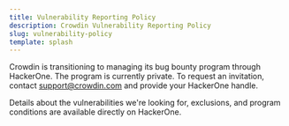 ```yaml
---
title: Vulnerability Reporting Policy
description: Crowdin Vulnerability Reporting Policy
slug: vulnerability-policy
template: splash
---
```


Crowdin is transitioning to managing its bug bounty program through HackerOne. The program is currently private. To request an invitation, contact [support@crowdin.com](mailto:support@crowdin.com) and provide your HackerOne handle.

Details about the vulnerabilities we're looking for, exclusions, and program conditions are available directly on HackerOne.

